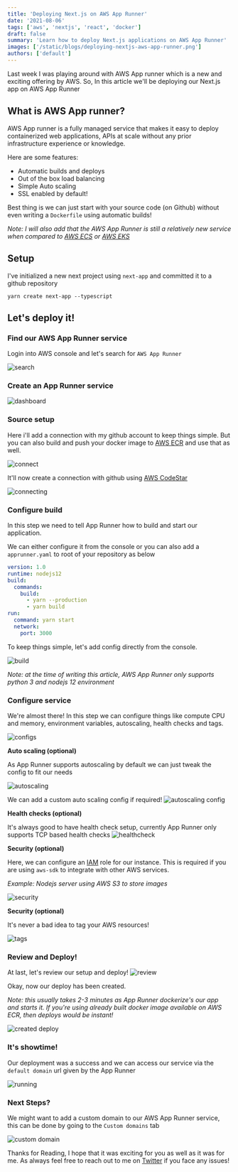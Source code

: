 ```yaml
---
title: 'Deploying Next.js on AWS App Runner'
date: '2021-08-06'
tags: ['aws', 'nextjs', 'react', 'docker']
draft: false
summary: 'Learn how to deploy Next.js applications on AWS App Runner'
images: ['/static/blogs/deploying-nextjs-aws-app-runner.png']
authors: ['default']
---
```


Last week I was playing around with AWS App runner which is a new and exciting offering by AWS. So, In this article we'll be deploying our Next.js app on AWS App Runner

## What is AWS App runner?

AWS App runner is a fully managed service that makes it easy to deploy containerized web applications, APIs at scale without any prior infrastructure experience or knowledge.

Here are some features:

- Automatic builds and deploys
- Out of the box load balancing
- Simple Auto scaling
- SSL enabled by default!

Best thing is we can just start with your source code (on Github) without even writing a `Dockerfile` using automatic builds!



_Note: I will also add that the AWS App Runner is still a relatively new service when compared to [AWS ECS](https://aws.amazon.com/ecs/) or [AWS EKS](https://aws.amazon.com/eks/)_

## Setup

I've initialized a new next project using `next-app` and committed it to a github repository

```
yarn create next-app --typescript
```

## Let's deploy it!

### Find our AWS App Runner service

Login into AWS console and let's search for `AWS App Runner`

![search](https://user-images.githubusercontent.com/29705703/126870951-de56a64d-e640-4cbe-abc3-21a0225d4aa2.png)

### Create an App Runner service

![dashboard](https://user-images.githubusercontent.com/29705703/126870954-ed458385-6d74-4287-a1e4-263199ce117d.png)

### Source setup

Here i'll add a connection with my github account to keep things simple.
But you can also build and push your docker image to [AWS ECR](https://aws.amazon.com/ecr/) and use that as well.

![connect](https://user-images.githubusercontent.com/29705703/126870955-e4133b5c-830f-4978-89ba-847a65eb8e6d.png)

It'll now create a connection with github using [AWS CodeStar](https://aws.amazon.com/codestar/)

![connecting](https://user-images.githubusercontent.com/29705703/126872238-a4d05f21-11d5-4401-b58b-cf9fee975ca8.png)

### Configure build

In this step we need to tell App Runner how to build and start our application.

We can either configure it from the console or you can also add a `apprunner.yaml` to root of your repository as below

```yaml
version: 1.0
runtime: nodejs12
build:
  commands:
    build:
      - yarn --production
      - yarn build
run:
  command: yarn start
  network:
    port: 3000
```

To keep things simple, let's add config directly from the console.

![build](https://user-images.githubusercontent.com/29705703/126870957-bc2ddc87-c7d2-42c3-a5e3-a25559bee951.png)

_Note: at the time of writing this article, AWS App Runner only supports python 3 and nodejs 12 environment_

### Configure service

We're almost there! In this step we can configure things like compute CPU and memory, environment variables, autoscaling, health checks and tags.

![configs](https://user-images.githubusercontent.com/29705703/126870959-9884bd12-1a8c-4ec3-8b71-7640527e3b06.png)

**Auto scaling (optional)**

As App Runner supports autoscaling by default we can just tweak the config to fit our needs

![autoscaling](https://user-images.githubusercontent.com/29705703/126870960-abaac445-4ff1-4421-a125-f250fb6d5715.png)

We can add a custom auto scaling config if required!
![autoscaling config](https://user-images.githubusercontent.com/29705703/126870961-24f4b7bb-e842-4a3f-bab2-13416016eabe.png)

**Health checks (optional)**

It's always good to have health check setup, currently App Runner only supports TCP based health checks
![healthcheck](https://user-images.githubusercontent.com/29705703/126870963-2bccbe49-fcb4-4946-a675-fbe492b058f3.png)

**Security (optional)**

Here, we can configure an [IAM](https://aws.amazon.com/iam/) role for our instance. This is required if you are using `aws-sdk` to integrate with other AWS services.

_Example: Nodejs server using AWS S3 to store images_

![security](https://user-images.githubusercontent.com/29705703/126870964-f6242cc3-1ad5-42c0-b367-0b2ac6593cc0.png)

**Security (optional)**

It's never a bad idea to tag your AWS resources!

![tags](https://user-images.githubusercontent.com/29705703/126870965-6374243b-011d-4644-a01f-9179647aa51f.png)

### Review and Deploy!

At last, let's review our setup and deploy!
![review](https://user-images.githubusercontent.com/29705703/126870966-fabba7ed-f8b9-485a-b6c1-476f7a220a05.png)

Okay, now our deploy has been created.

_Note: this usually takes 2-3 minutes as App Runner dockerize's our app and starts it. If you're using already built docker image available on AWS ECR, then deploys would be instant!_

![created deploy](https://user-images.githubusercontent.com/29705703/126870967-919411c8-2b0b-44c8-8577-97858d4cdf51.png)

### It's showtime!

Our deployment was a success and we can access our service via the `default domain` url given by the App Runner

![running](https://user-images.githubusercontent.com/29705703/126870969-4f298f7f-c793-44a5-9bd1-a33169a30d3e.png)

### Next Steps?

We might want to add a custom domain to our AWS App Runner service, this can be done by going to the `Custom domains` tab

![custom domain](https://user-images.githubusercontent.com/29705703/126870968-28bd790d-6a89-439a-be9c-b30020ad9640.png)

Thanks for Reading, I hope that it was exciting for you as well as it was for me. As always feel free to reach out to me on [Twitter](https://twitter.com/VinodSelpol) if you face any issues!
